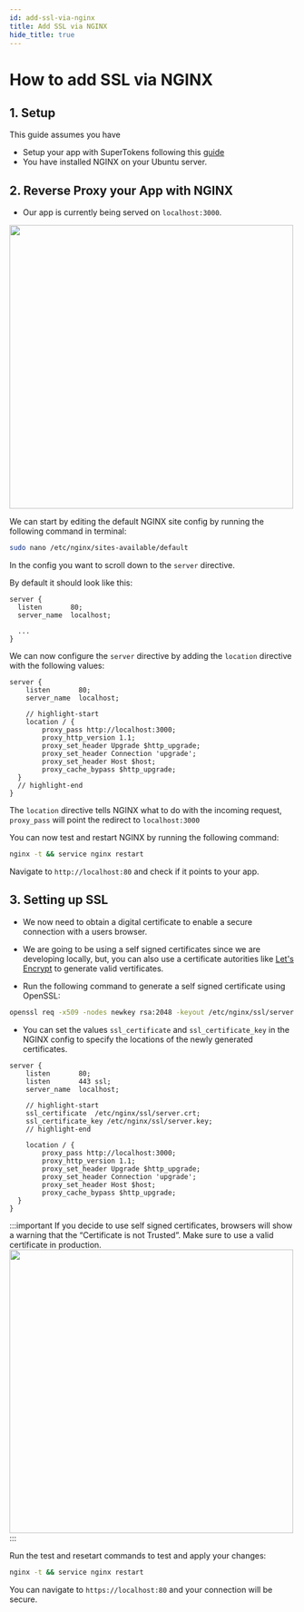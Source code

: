 ```yaml
---
id: add-ssl-via-nginx
title: Add SSL via NGINX
hide_title: true
---
```


<!-- COPY DOCS -->
<!-- ./thirdpartyemailpassword/deployment/add-ssl-via-nginx.mdx -->


# How to add SSL via NGINX

## 1. Setup
This guide assumes you have
- Setup your app with SuperTokens following this [guide](../quick-setup/frontend)
- You have installed NGINX on your Ubuntu server.

## 2. Reverse Proxy your App with NGINX
- Our app is currently being served on `localhost:3000`.

<img width="500px" src="/img/default-screen-nginx.png" />


We can start by editing the default NGINX site config by running the following command in terminal:

```bash
sudo nano /etc/nginx/sites-available/default
```

In the config you want to scroll down to the `server` directive.

By default it should look like this:

```text title="/etc/nginx/sites-available/default"
server {
  listen       80;
  server_name  localhost;

  ...
}
```

We can now configure the `server` directive by adding the `location` directive with the following values:

```text title="/etc/nginx/sites-available/default"
server {
    listen       80;
    server_name  localhost;

    // highlight-start
    location / {
        proxy_pass http://localhost:3000;
        proxy_http_version 1.1;
        proxy_set_header Upgrade $http_upgrade;
        proxy_set_header Connection 'upgrade';
        proxy_set_header Host $host;
        proxy_cache_bypass $http_upgrade;
  }
  // highlight-end
}
```

The `location` directive tells NGINX what to do with the incoming request, `proxy_pass` will point the redirect to `localhost:3000`  

You can now test and restart NGINX by running the following command:

```bash
nginx -t && service nginx restart
```
Navigate to `http://localhost:80` and check if it points to your app.

## 3. Setting up SSL

- We now need to obtain a digital certificate to enable a secure connection with a users browser.

- We are going to be using a self signed certificates since we are developing locally, but, you can also use a certificate autorities like [Let's Encrypt](https://letsencrypt.org/) to generate valid vertificates.

- Run the following command to generate a self signed certificate using OpenSSL:

 ```bash
 openssl req -x509 -nodes newkey rsa:2048 -keyout /etc/nginx/ssl/server.key -out /etc/nginx/ssl/server.crt
 ```

- You can set the values `ssl_certificate` and `ssl_certificate_key` in the NGINX config to specify the locations of the newly generated certificates.

```text title="/etc/nginx/sites-available/default"
server {
    listen       80;
    listen       443 ssl;
    server_name  localhost;

    // highlight-start
    ssl_certificate  /etc/nginx/ssl/server.crt;
    ssl_certificate_key /etc/nginx/ssl/server.key;
    // highlight-end

    location / {
        proxy_pass http://localhost:3000;
        proxy_http_version 1.1;
        proxy_set_header Upgrade $http_upgrade;
        proxy_set_header Connection 'upgrade';
        proxy_set_header Host $host;
        proxy_cache_bypass $http_upgrade;
  }
}

```
:::important
If you decide to use self signed certificates, browsers will show a warning that the “Certificate is not Trusted”. Make sure to use a valid certificate in production.
<img width="500px" src="/img/no-access-nginx.png" />
:::

Run the test and resetart commands to test and apply your changes:

```bash
nginx -t && service nginx restart
```

You can navigate to `https://localhost:80` and your connection will be secure.

